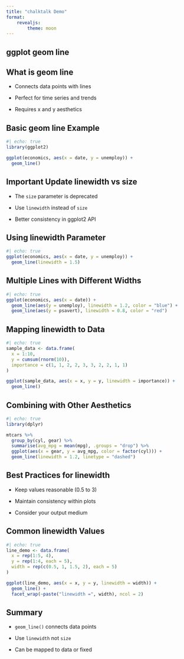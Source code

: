 ```yaml
---
title: "chalktalk Demo"
format: 
    revealjs:
        theme: moon
---
```


## ggplot geom line

::: {.fragment tts="Welcome to this lesson on geom line in ggplot2. We'll explore how to create line plots and learn about the recent updates to this important geometry."}
:::

## What is geom line

::: {.fragment tts="geom line is a layer function in ggplot2 that connects observations in order of the variable on the x-axis."}
- Connects data points with lines
:::

::: {.fragment tts="It's commonly used for time series data, trends, and continuous relationships."}
- Perfect for time series and trends
:::

::: {.fragment tts="The basic syntax requires x and y aesthetics to define the line path."}
- Requires x and y aesthetics
:::

## Basic geom line Example

::: {.fragment tts="Let's start with a simple example using the built-in economics dataset. This creates a basic line plot showing unemployment over time."}

```r
#| echo: true
library(ggplot2)

ggplot(economics, aes(x = date, y = unemploy)) +
  geom_line()
```
:::

## Important Update linewidth vs size

::: {.fragment tts="There's been an important update in ggplot2. The size parameter for controlling line thickness has been deprecated."}
- The `size` parameter is deprecated
:::

::: {.fragment tts="Instead, we now use the linewidth parameter to control the thickness of lines."}
- Use `linewidth` instead of `size`
:::

::: {.fragment tts="This change improves consistency and clarity in the ggplot2 API."}
- Better consistency in ggplot2 API
:::

## Using linewidth Parameter

::: {.fragment tts="Here's how to use the new linewidth parameter. Setting linewidth to 1.5 makes the line thicker than the default."}

```r
#| echo: true
ggplot(economics, aes(x = date, y = unemploy)) +
  geom_line(linewidth = 1.5)
```
:::

## Multiple Lines with Different Widths

::: {.fragment tts="You can create multiple lines with different line widths. Here we plot two economic indicators with different line thicknesses for visual distinction."}

```r
#| echo: true
ggplot(economics, aes(x = date)) +
  geom_line(aes(y = unemploy), linewidth = 1.2, color = "blue") +
  geom_line(aes(y = psavert), linewidth = 0.8, color = "red")
```
:::

## Mapping linewidth to Data

::: {.fragment tts="You can also map linewidth to a variable in your data. Let's create sample data to demonstrate this aesthetic mapping."}

```r
#| echo: true
sample_data <- data.frame(
  x = 1:10,
  y = cumsum(rnorm(10)),
  importance = c(1, 1, 2, 2, 3, 3, 2, 2, 1, 1)
)

ggplot(sample_data, aes(x = x, y = y, linewidth = importance)) +
  geom_line()
```
:::

## Combining with Other Aesthetics

::: {.fragment tts="You can combine linewidth with other aesthetics like color and linetype for rich visualizations. This example uses the mtcars dataset grouped by cylinder count."}

```r
#| echo: true
library(dplyr)

mtcars %>%
  group_by(cyl, gear) %>%
  summarise(avg_mpg = mean(mpg), .groups = "drop") %>%
  ggplot(aes(x = gear, y = avg_mpg, color = factor(cyl))) +
  geom_line(linewidth = 1.2, linetype = "dashed")
```
:::

## Best Practices for linewidth

::: {.fragment tts="Here are some best practices when using linewidth. Keep values reasonable, typically between 0.5 and 3."}
- Keep values reasonable (0.5 to 3)
:::

::: {.fragment tts="Use consistent line widths within the same plot for better readability."}
- Maintain consistency within plots
:::

::: {.fragment tts="Consider your audience and the medium where the plot will be displayed."}
- Consider your output medium
:::

## Common linewidth Values

::: {.fragment tts="Here's a reference showing different linewidth values. This helps you choose the right thickness for your visualizations."}

```r
#| echo: true
line_demo <- data.frame(
  x = rep(1:5, 4),
  y = rep(1:4, each = 5),
  width = rep(c(0.5, 1, 1.5, 2), each = 5)
)

ggplot(line_demo, aes(x = x, y = y, linewidth = width)) +
  geom_line() +
  facet_wrap(~paste("linewidth =", width), ncol = 2)
```
:::

## Summary

::: {.fragment tts="Let's recap what we've learned about geom line and the linewidth parameter."}
- `geom_line()` connects data points
:::

::: {.fragment tts="Always use linewidth instead of the deprecated size parameter for line thickness."}
- Use `linewidth` not `size`
:::

::: {.fragment tts="You can map linewidth to data or set it as a fixed value for better visual communication."}
- Can be mapped to data or fixed
:::

::: {.fragment tts="That concludes our lesson on geom line. Happy plotting!"}
:::